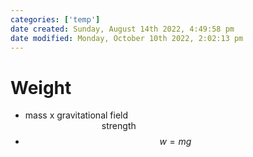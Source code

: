 ```yaml
---
categories: ['temp']
date created: Sunday, August 14th 2022, 4:49:58 pm
date modified: Monday, October 10th 2022, 2:02:13 pm
---
```


# Weight
- mass x gravitational field   
                               strength
- $$w = mg$$



